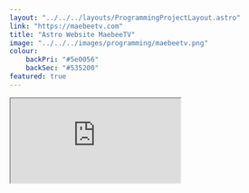 ```yaml
---
layout: "../../../layouts/ProgrammingProjectLayout.astro"
link: "https://maebeetv.com"
title: "Astro Website MaebeeTV"
image: "../../../images/programming/maebeetv.png"
colour: 
    backPri: "#5e0056"
    backSec: "#535200"
featured: true
---
```


<div class="hContainer" style="padding-bottom: 5%;">

<section>
<iframe src="https://maebeetv.com"/>
</section>

<section>
MaebeeTV is one of the studios of which I am a part of, as one of my roles is head of IT, I am tasked with managing, maintaining and upgrading the official website of the company. It is built within the javascript framework 'Astro' and is designed to function as a basis for the companies advertising as well as a portfolio of the various projects that the studio has created.
</section>

</div>

